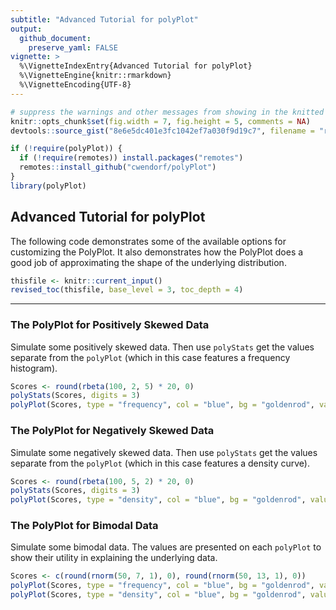 ```yaml
---
subtitle: "Advanced Tutorial for polyPlot"
output:
  github_document:
    preserve_yaml: FALSE
vignette: >
  %\VignetteIndexEntry{Advanced Tutorial for polyPlot}
  %\VignetteEngine{knitr::rmarkdown}
  %\VignetteEncoding{UTF-8}
---
```


```r
# suppress the warnings and other messages from showing in the knitted file.
knitr::opts_chunk$set(fig.width = 7, fig.height = 5, comments = NA)
devtools::source_gist("8e6e5dc401e3fc1042ef7a030f9d19c7", filename = "revised_toc.R")
```

```r
if (!require(polyPlot)) {
  if (!require(remotes)) install.packages("remotes")
  remotes::install_github("cwendorf/polyPlot")
}
library(polyPlot)
```

## Advanced Tutorial for polyPlot

The following code demonstrates some of the available options for customizing the PolyPlot. It also demonstrates how the PolyPlot does a good job of approximating the shape of the underlying distribution.

```r
thisfile <- knitr::current_input()
revised_toc(thisfile, base_level = 3, toc_depth = 4)
```

---

### The PolyPlot for Positively Skewed Data

Simulate some positively skewed data. Then use `polyStats` get the values separate from the `polyPlot` (which in this case features a frequency histogram).
```r
Scores <- round(rbeta(100, 2, 5) * 20, 0)
polyStats(Scores, digits = 3)
polyPlot(Scores, type = "frequency", col = "blue", bg = "goldenrod", values = FALSE, main = "PolyPlot and Histogram for Positively Skewed Data")
```

### The PolyPlot for Negatively Skewed Data

Simulate some negatively skewed data. Then use `polyStats` get the values separate from the `polyPlot` (which in this case features a density curve).
```r
Scores <- round(rbeta(100, 5, 2) * 20, 0)
polyStats(Scores, digits = 3)
polyPlot(Scores, type = "density", col = "blue", bg = "goldenrod", values = FALSE, main = "PolyPlot and Density for Negatively Skewed Data")
```

### The PolyPlot for Bimodal Data

Simulate some bimodal data. The values are presented on each `polyPlot` to show their utility in explaining the underlying data.
```r
Scores <- c(round(rnorm(50, 7, 1), 0), round(rnorm(50, 13, 1), 0))
polyPlot(Scores, type = "frequency", col = "blue", bg = "goldenrod", values = TRUE, main = "PolyPlot and Histogram for Bimodal Data")
polyPlot(Scores, type = "density", col = "blue", bg = "goldenrod", values = TRUE, main = "PolyPlot and Density for Bimodal Data")
```
